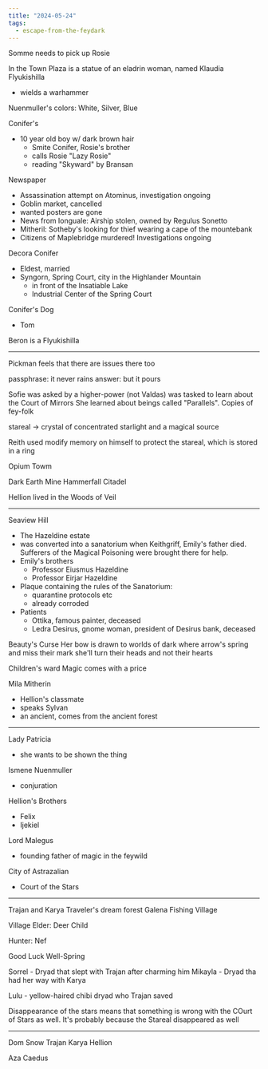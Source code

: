 ```yaml
---
title: "2024-05-24"
tags:
  - escape-from-the-feydark
---
```


Somme needs to pick up Rosie

In the Town Plaza is a statue of an eladrin woman, named Klaudia Flyukishilla

- wields a warhammer

Nuenmuller's colors: White, Silver, Blue

Conifer's

- 10 year old boy w/ dark brown hair
  - Smite Conifer, Rosie's brother
  - calls Rosie "Lazy Rosie"
  - reading "Skyward" by Bransan

Newspaper

- Assassination attempt on Atominus, investigation ongoing
- Goblin market, cancelled
- wanted posters are gone
- News from Ionguale: Airship stolen, owned by Regulus Sonetto
- Mitheril: Sotheby's looking for thief wearing a cape of the mountebank
- Citizens of Maplebridge murdered! Investigations ongoing

Decora Conifer

- Eldest, married
- Syngorn, Spring Court, city in the Highlander Mountain
  - in front of the Insatiable Lake
  - Industrial Center of the Spring Court

Conifer's Dog

- Tom

Beron is a Flyukishilla

---

Pickman feels that there are issues there too

passphrase: it never rains answer: but it pours

Sofie was asked by a higher-power (not Valdas) was tasked to learn about the
Court of Mirrors She learned about beings called "Parallels". Copies of fey-folk

stareal -> crystal of concentrated starlight and a magical source

Reith used modify memory on himself to protect the stareal, which is stored in a
ring

Opium Towm

Dark Earth Mine Hammerfall Citadel

Hellion lived in the Woods of Veil

---

Seaview Hill

- The Hazeldine estate
- was converted into a sanatorium when Keithgriff, Emily's father died.
  Sufferers of the Magical Poisoning were brought there for help.
- Emily's brothers
  - Professor Eiusmus Hazeldine
  - Professor Eirjar Hazeldine
- Plaque containing the rules of the Sanatorium:
  - quarantine protocols etc
  - already corroded
- Patients
  - Ottika, famous painter, deceased
  - Ledra Desirus, gnome woman, president of Desirus bank, deceased

Beauty's Curse Her bow is drawn to worlds of dark where arrow's spring and miss
their mark she'll turn their heads and not their hearts

Children's ward Magic comes with a price

Mila Mitherin

- Hellion's classmate
- speaks Sylvan
- an ancient, comes from the ancient forest

---

Lady Patricia

- she wants to be shown the thing

Ismene Nuenmuller

- conjuration

Hellion's Brothers

- Felix
- Ijekiel

Lord Malegus

- founding father of magic in the feywild

City of Astrazalian

- Court of the Stars

---

Trajan and Karya Traveler's dream forest Galena Fishing Village

Village Elder: Deer Child

Hunter: Nef

Good Luck Well-Spring

Sorrel - Dryad that slept with Trajan after charming him Mikayla - Dryad tha had
her way with Karya

Lulu - yellow-haired chibi dryad who Trajan saved

Disappearance of the stars means that something is wrong with the COurt of Stars
as well. It's probably because the Stareal disappeared as well

---

Dom Snow Trajan Karya Hellion

Aza Caedus
